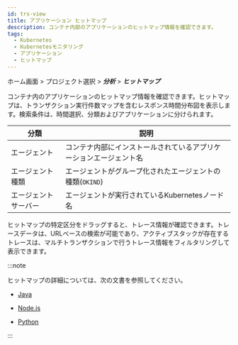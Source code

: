 ```yaml
---
id: trs-view
title: アプリケーション ヒットマップ
description: コンテナ内部のアプリケーションのヒットマップ情報を確認できます。
tags:
  - Kubernetes
  - Kubernetesモニタリング
  - アプリケーション
  - ヒットマップ
---
```


ホーム画面 > プロジェクト選択 > **_分析_** > **_ヒットマップ_**

コンテナ内のアプリケーションのヒットマップ情報を確認できます。ヒットマップは、トランザクション実行件数マップを含むレスポンス時間分布図を表示します。検索条件は、時間選択、分類およびアプリケーションに分けられます。

| 分類          | 説明                                              |
| ----------- | ----------------------------------------------- |
| エージェント      | コンテナ内部にインストールされているアプリケーションエージェント名               |
| エージェント種類    | エージェントがグループ化されたエージェントの種類(`OKIND`)               |
| エージェントサーバー  | エージェントが実行されているKubernetesノード名                    |

<ImgLang img='whatap_kubernetes_application_hitmap_transaction.png' desc='ヒットマップトランザクション' />

ヒットマップの特定区分をドラッグすると、トレース情報が確認できます。トレースデータは、URLベースの検索が可能であり、アクティブスタックが存在するトレースは、マルチトランザクションで行うトレース情報をフィルタリングして表示できます。

:::note

ヒットマップの詳細については、次の文書を参照してください。

- [Java](../java/trs-view)

- [Node.js](../nodejs/trs-view)

- [Python](../python/trs-view)

:::
